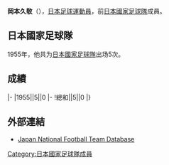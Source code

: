 {{Infobox football biography
|name=岡本久敬
|image=
|fullname=岡本久敬
|birth_date={{Birth date and age|1933|12|14}}
|cityofbirth=
|countryofbirth=[[日本|日本]]
|height=
|position=[[前鋒_(足球)|前鋒]]
|currentclub=
|years=
|clubs=
|caps(goals)=
|nationalyears=1955
|nationalteam=[[日本國家足球隊|日本]]
|nationalcaps(goals)=5 (0)
}}
'''岡本久敬'''（{{Bd|1933年|12月14日||}}），[[日本|日本]][[足球|足球]][[運動員|運動員]]，前[[日本國家足球隊|日本國家足球隊]]成員。

==日本國家足球隊==
1955年，他共为[[日本國家足球隊|日本國家足球隊]]出场5次。

==成績==
{{Football player national team statistics|JPN}}
|-
|1955||5||0
|-
!總和||5||0
|}

==外部連結==
{{Reflist}}
*[https://web.archive.org/web/20160320012628/http://www.japannationalfootballteam.com/en/players/okamoto_hisataka.html Japan National Football Team Database]

{{Japan-sport-bio-stub}}
{{Soccer-player-stub}}
[[Category:日本國家足球隊成員|Category:日本國家足球隊成員]]